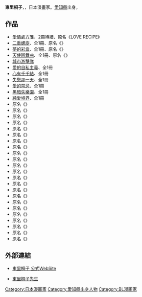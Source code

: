 {{Japanese|japanese=東里桐子|kana=|romaji=Higashizato Kirico}}
{{漫畫}}
'''東里桐子'''，{{BD||3月30日}}，日本漫畫家。[[愛知縣|愛知縣]]出身。

==作品==
*[[愛情處方箋|愛情處方箋]]、2冊待續、原名《LOVE RECIPE》
*[[二重螺旋|二重螺旋]]、全1冊、原名《{{lang|ja|おビョーキ大好き}}》
*[[夢的彩盒|夢的彩盒]]、全1冊、原名《{{lang|ja|ライジング}}》
*[[天使圓舞曲|天使圓舞曲]]、全1冊、原名《{{lang|ja|天使の輪舞曲}}》
*[[城市游擊隊|城市游擊隊]]
*[[愛的自私主義|愛的自私主義]]、全1冊
*[[心有千千結|心有千千結]]、全1冊
*[[失戀那一天|失戀那一天]]、全1冊
*[[愛的禁忌|愛的禁忌]]、全1冊
*[[黑暗失樂園|黑暗失樂園]]、全1冊
*[[純愛境界|純愛境界]]、全1冊
*原名《{{lang|ja|熱愛範囲}}》
*原名《{{lang|ja|快楽範囲}}》 
*原名《{{lang|ja|射程範囲}}》
*原名《{{lang|ja|LOVE PORTION}}》 
*原名《{{lang|ja|LOVE DRUG}}》
*原名《{{lang|ja|INVOKE}}》
*原名《{{lang|ja|EGOIST}}》
*原名《{{lang|ja|ラズベリークライシス}}》 
*原名《{{lang|ja|ストリートゲリラ}}》 
*原名《{{lang|ja|イノセント・ブルー}}》 
*原名《{{lang|ja|パラドックス・ナイト}}》
*原名《{{lang|ja|シャバダ・ドゥビ・ドゥワ}}》
*原名《{{lang|ja|謝肉祭}}》
*原名《{{lang|ja|爆裂奇怪交響曲}}》
*原名《{{lang|ja|夢のはこ}}》
*原名《{{lang|ja|TWIN LOVER’S}}》
*原名《{{lang|ja|破滅天使}}》
*原名《{{lang|ja|王様の飼い方}}》 
*原名《{{lang|ja|誤解が招いた愛}}》
*原名《{{lang|ja|最後のおおいなる情熱}}》 
*原名《{{lang|ja|月の純白(ピュア)星闇の青碧(サファイア)}}》
*原名《{{lang|ja|光と闇のディストピア}}》
*原名《{{lang|ja|東京天使}}》

==外部連結==
*{{ja}}[http://www.digital-comic.com/kirico/ 東里桐子 公式WebSite] {{Wayback|url=http://www.digital-comic.com/kirico/ |date=20181210043814 }}
*{{ja}}[http://fwinc.jp/daria/profile/higasizato&f.html 東里桐子先生] {{Wayback|url=http://fwinc.jp/daria/profile/higasizato%26f.html |date=20090102204313 }}

{{Japan-artist-stub}}

{{DEFAULTSORT:Higashizato Kirico}}
[[Category:日本漫画家|Category:日本漫画家]]
[[Category:愛知縣出身人物|Category:愛知縣出身人物]]
[[Category:BL漫画家|Category:BL漫画家]]